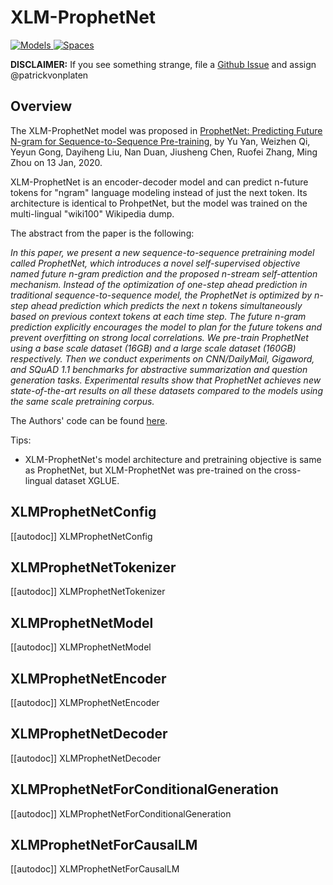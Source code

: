 <!--Copyright 2020 The HuggingFace Team. All rights reserved.

Licensed under the Apache License, Version 2.0 (the "License"); you may not use this file except in compliance with
the License. You may obtain a copy of the License at

http://www.apache.org/licenses/LICENSE-2.0

Unless required by applicable law or agreed to in writing, software distributed under the License is distributed on
an "AS IS" BASIS, WITHOUT WARRANTIES OR CONDITIONS OF ANY KIND, either express or implied. See the License for the
specific language governing permissions and limitations under the License.
-->

# XLM-ProphetNet

<div class="flex flex-wrap space-x-1">
<a href="https://huggingface.co/models?filter=xprophetnet">
<img alt="Models" src="https://img.shields.io/badge/All_model_pages-xprophetnet-blueviolet">
</a>
<a href="https://huggingface.co/spaces/docs-demos/xprophetnet-large-wiki100-cased-xglue-ntg">
<img alt="Spaces" src="https://img.shields.io/badge/%F0%9F%A4%97%20Hugging%20Face-Spaces-blue">
</a>
</div>

**DISCLAIMER:** If you see something strange, file a [Github Issue](https://github.com/huggingface/transformers/issues/new?assignees=&labels=&template=bug-report.md&title) and assign
@patrickvonplaten


## Overview

The XLM-ProphetNet model was proposed in [ProphetNet: Predicting Future N-gram for Sequence-to-Sequence Pre-training,](https://arxiv.org/abs/2001.04063) by Yu Yan, Weizhen Qi, Yeyun Gong, Dayiheng Liu, Nan Duan, Jiusheng Chen, Ruofei
Zhang, Ming Zhou on 13 Jan, 2020.

XLM-ProphetNet is an encoder-decoder model and can predict n-future tokens for "ngram" language modeling instead of
just the next token. Its architecture is identical to ProhpetNet, but the model was trained on the multi-lingual
"wiki100" Wikipedia dump.

The abstract from the paper is the following:

*In this paper, we present a new sequence-to-sequence pretraining model called ProphetNet, which introduces a novel
self-supervised objective named future n-gram prediction and the proposed n-stream self-attention mechanism. Instead of
the optimization of one-step ahead prediction in traditional sequence-to-sequence model, the ProphetNet is optimized by
n-step ahead prediction which predicts the next n tokens simultaneously based on previous context tokens at each time
step. The future n-gram prediction explicitly encourages the model to plan for the future tokens and prevent
overfitting on strong local correlations. We pre-train ProphetNet using a base scale dataset (16GB) and a large scale
dataset (160GB) respectively. Then we conduct experiments on CNN/DailyMail, Gigaword, and SQuAD 1.1 benchmarks for
abstractive summarization and question generation tasks. Experimental results show that ProphetNet achieves new
state-of-the-art results on all these datasets compared to the models using the same scale pretraining corpus.*

The Authors' code can be found [here](https://github.com/microsoft/ProphetNet).

Tips:

- XLM-ProphetNet's model architecture and pretraining objective is same as ProphetNet, but XLM-ProphetNet was pre-trained on the cross-lingual dataset XGLUE.

## XLMProphetNetConfig

[[autodoc]] XLMProphetNetConfig

## XLMProphetNetTokenizer

[[autodoc]] XLMProphetNetTokenizer

## XLMProphetNetModel

[[autodoc]] XLMProphetNetModel

## XLMProphetNetEncoder

[[autodoc]] XLMProphetNetEncoder

## XLMProphetNetDecoder

[[autodoc]] XLMProphetNetDecoder

## XLMProphetNetForConditionalGeneration

[[autodoc]] XLMProphetNetForConditionalGeneration

## XLMProphetNetForCausalLM

[[autodoc]] XLMProphetNetForCausalLM
